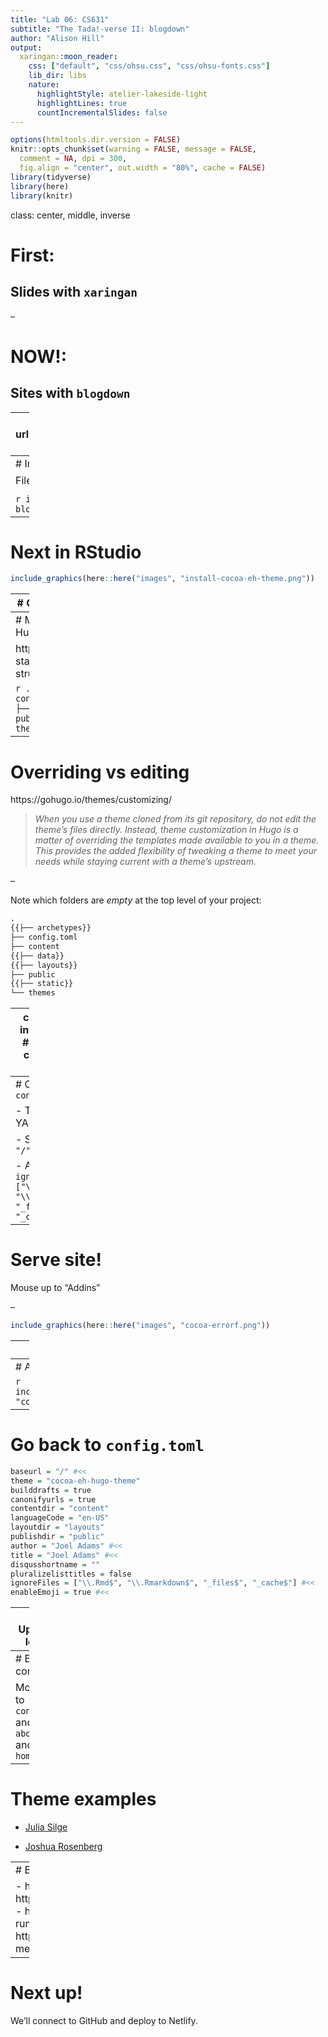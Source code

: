 ```yaml
---
title: "Lab 06: CS631"
subtitle: "The Tada!-verse II: blogdown"
author: "Alison Hill"
output:
  xaringan::moon_reader:
    css: ["default", "css/ohsu.css", "css/ohsu-fonts.css"]
    lib_dir: libs
    nature:
      highlightStyle: atelier-lakeside-light
      highlightLines: true
      countIncrementalSlides: false
---
```


```r
options(htmltools.dir.version = FALSE)
knitr::opts_chunk$set(warning = FALSE, message = FALSE, 
  comment = NA, dpi = 300,
  fig.align = "center", out.width = "80%", cache = FALSE)
library(tidyverse)
library(here)
library(knitr)
```


class: center, middle, inverse

# First:

## Slides with `xaringan`

--

# NOW!:

## Sites with `blogdown`

---
background-image: url("https://media.giphy.com/media/3o6ozfM60Gc64dN0A0/giphy.gif")
background-size: cover


---
# In RStudio

File ➡️ New Project ➡️ Website using blogdown

```r
include_graphics(here::here("images", "website-using-blogdown.png"))
```

---
# Next in RStudio

```r
include_graphics(here::here("images", "install-cocoa-eh-theme.png"))
```

---
# Open your new project

```r
include_graphics(here::here("images", "hugo-initial-files.png"))
```

---
# Mini-orientation to Hugo

https://gohugo.io/getting-started/directory-structure/


```r
.
├── archetypes
├── config.toml
├── content
├── data
├── layouts
├── public
├── static
└── themes
```

---
# Overriding vs editing

https://gohugo.io/themes/customizing/

> *When you use a theme cloned from its git repository, do not edit the theme’s files directly. Instead, theme customization in Hugo is a matter of overriding the templates made available to you in a theme. This provides the added flexibility of tweaking a theme to meet your needs while staying current with a theme’s upstream.*

--

Note which folders are *empty* at the top level of your project:

```r
.
{{├── archetypes}}
├── config.toml
├── content
{{├── data}}
{{├── layouts}}
├── public
{{├── static}}
└── themes
```

---
class: middle, inverse, center
## Editing the configuration file

---
# Open `config.toml`

- TOML is like YAML, but not 😂

- Set `baseurl = "/"`

- Add `ignoreFiles = ["\\.Rmd$", "\\.Rmarkdown$", "_files$", "_cache$"]`

---
# Serve site!

Mouse up to "Addins"

--

```r
include_graphics(here::here("images", "cocoa-errorf.png"))
```


---
# I can fix this!

- Mouse over to "themes" folder, then click on that folder

- Click through to `/layouts/partials/css/main.css`

- Search for `errorf` (about line 170)

- Make it look like this:

```
  text-transform: {{ .Site.Params.titlestyle }};
      {{ end }}
  {{ else }}
  text-transform: uppercase;
  {{ end }}
```

- Try serving the site again

---
# Almost there!


```r
include_graphics(here::here("images", "cocoa-in-viewer.png"))
```

---
# Go back to `config.toml`



```r
baseurl = "/" #<<
theme = "cocoa-eh-hugo-theme"
builddrafts = true
canonifyurls = true
contentdir = "content"
languageCode = "en-US"
layoutdir = "layouts"
publishdir = "public"
author = "Joel Adams" #<<
title = "Joel Adams" #<<
disqusshortname = ""
pluralizelisttitles = false
ignoreFiles = ["\\.Rmd$", "\\.Rmarkdown$", "_files$", "_cache$"] #<<
enableEmoji = true #<<
```

---
# Update logo

Mouse over the `static/img/` and see `logo.png`? We can replace that file, or make new file.

```r
[permalinks]
blog = "blog/:slug/"

[params]
dateform = "Jan 2, 2006"
dateformfull = "Mon Jan 2 2006 15:04:05 MST"
description = "Professional website" #<<
copyright = "Copyright © 2015 Joel Adams" #<<
copyrightUrl = "https://creativecommons.org/licenses/by-sa/4.0/" #<<
logofile = "img/joel.jpg" #<<
faviconfile = "img/logo.png"
highlightjs = true
progressively = true
share = true
```

---
# Edit content 

Mouse to `content/` and edit `about.md` and `home.md`
---
# Theme examples

- [Julia Silge](https://juliasilge.com)

- [Joshua Rosenberg](https://jrosen48.github.io)

---
# Blogdown resources

- https://blogdown-demo.rbind.io
- https://bookdown.org/yihui/blogdown/
- https://alison.rbind.io/post/up-and-running-with-blogdown/
- https://alison.rbind.io/talk/blogdown-meetup/

---
# Next up!

We'll connect to GitHub and deploy to Netlify.